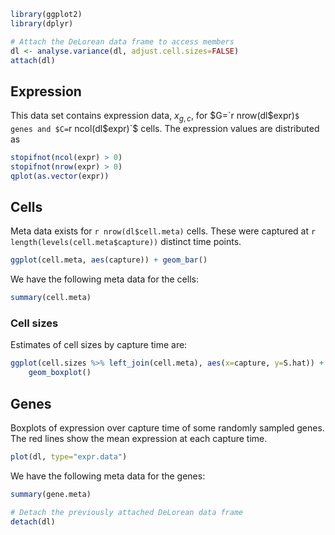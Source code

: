 ```r
library(ggplot2)
library(dplyr)
```


```r
# Attach the DeLorean data frame to access members
dl <- analyse.variance(dl, adjust.cell.sizes=FALSE)
attach(dl)
```


## Expression

This data set contains expression data, $x_{g,c}$, for
$G=`r nrow(dl$expr)`$ genes and $C=`r ncol(dl$expr)`$ cells.
The expression values are distributed as
```r
stopifnot(ncol(expr) > 0)
stopifnot(nrow(expr) > 0)
qplot(as.vector(expr))

```


## Cells

Meta data exists for `r nrow(dl$cell.meta)` cells. These were captured at
`r length(levels(cell.meta$capture))` distinct time points.

```r
ggplot(cell.meta, aes(capture)) + geom_bar()

```

We have the following meta data for the cells:
```r
summary(cell.meta)
```

### Cell sizes

Estimates of cell sizes by capture time are:
```r
ggplot(cell.sizes %>% left_join(cell.meta), aes(x=capture, y=S.hat)) +
    geom_boxplot()
```


## Genes

Boxplots of expression over capture time of some randomly sampled genes. The
red lines show the mean expression at each capture time.
```r
plot(dl, type="expr.data")
```


We have the following meta data for the genes:
```r
summary(gene.meta)

```


```r
# Detach the previously attached DeLorean data frame
detach(dl)
```
